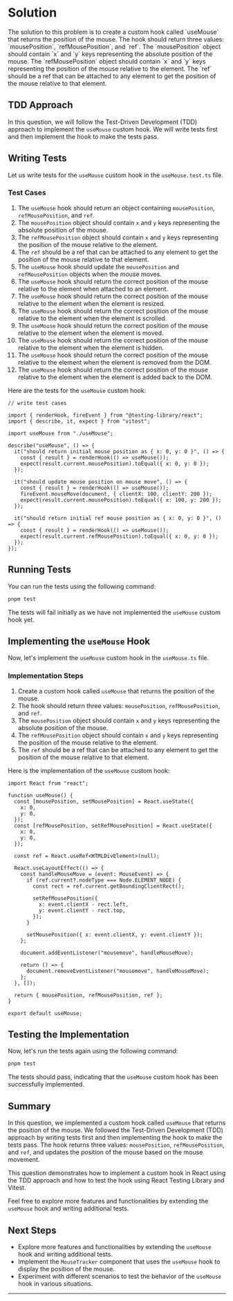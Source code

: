 
# Solution

<Callout>
  The solution to this problem is to create a custom hook called `useMouse` that returns the position of the mouse. The hook should return three values: `mousePosition`, `refMousePosition`, and `ref`. The `mousePosition` object should contain `x` and `y` keys representing the absolute position of the mouse. The `refMousePosition` object should contain `x` and `y` keys representing the position of the mouse relative to the element. The `ref` should be a ref that can be attached to any element to get the position of the mouse relative to that element.
</Callout>

## TDD Approach

In this question, we will follow the Test-Driven Development (TDD) approach to implement the `useMouse` custom hook. We will write tests first and then implement the hook to make the tests pass.

## Writing Tests

Let us write tests for the `useMouse` custom hook in the `useMouse.test.ts` file.

### Test Cases 

1. The `useMouse` hook should return an object containing `mousePosition`, `refMousePosition`, and `ref`.
2. The `mousePosition` object should contain `x` and `y` keys representing the absolute position of the mouse.
3. The `refMousePosition` object should contain `x` and `y` keys representing the position of the mouse relative to the element.
4. The `ref` should be a ref that can be attached to any element to get the position of the mouse relative to that element.
5. The `useMouse` hook should update the `mousePosition` and `refMousePosition` objects when the mouse moves.
6. The `useMouse` hook should return the correct position of the mouse relative to the element when attached to an element.
7. The `useMouse` hook should return the correct position of the mouse relative to the element when the element is resized.
8. The `useMouse` hook should return the correct position of the mouse relative to the element when the element is scrolled.
9. The `useMouse` hook should return the correct position of the mouse relative to the element when the element is moved.
10. The `useMouse` hook should return the correct position of the mouse relative to the element when the element is hidden.
11. The `useMouse` hook should return the correct position of the mouse relative to the element when the element is removed from the DOM.
12. The `useMouse` hook should return the correct position of the mouse relative to the element when the element is added back to the DOM.

Here are the tests for the `useMouse` custom hook:

```tsx
// write test cases

import { renderHook, fireEvent } from "@testing-library/react";
import { describe, it, expect } from "vitest";

import useMouse from "./useMouse";

describe("useMouse", () => {
  it("should return initial mouse position as { x: 0, y: 0 }", () => {
    const { result } = renderHook(() => useMouse());
    expect(result.current.mousePosition).toEqual({ x: 0, y: 0 });
  });

  it("should update mouse position on mouse move", () => {
    const { result } = renderHook(() => useMouse());
    fireEvent.mouseMove(document, { clientX: 100, clientY: 200 });
    expect(result.current.mousePosition).toEqual({ x: 100, y: 200 });
  });

  it("should return initial ref mouse position as { x: 0, y: 0 }", () => {
    const { result } = renderHook(() => useMouse());
    expect(result.current.refMousePosition).toEqual({ x: 0, y: 0 });
  });
});
```

## Running Tests

You can run the tests using the following command:

```bash
pnpm test
```

The tests will fail initially as we have not implemented the `useMouse` custom hook yet.

## Implementing the `useMouse` Hook

Now, let's implement the `useMouse` custom hook in the `useMouse.ts` file.

### Implementation Steps

1. Create a custom hook called `useMouse` that returns the position of the mouse.
2. The hook should return three values: `mousePosition`, `refMousePosition`, and `ref`.
3. The `mousePosition` object should contain `x` and `y` keys representing the absolute position of the mouse.
4. The `refMousePosition` object should contain `x` and `y` keys representing the position of the mouse relative to the element.
5. The `ref` should be a ref that can be attached to any element to get the position of the mouse relative to that element.

Here is the implementation of the `useMouse` custom hook:

```tsx
import React from "react";

function useMouse() {
  const [mousePosition, setMousePosition] = React.useState({
    x: 0,
    y: 0,
  });
  const [refMousePosition, setRefMousePosition] = React.useState({
    x: 0,
    y: 0,
  });

  const ref = React.useRef<HTMLDivElement>(null);

  React.useLayoutEffect(() => {
    const handleMouseMove = (event: MouseEvent) => {
      if (ref.current?.nodeType === Node.ELEMENT_NODE) {
        const rect = ref.current.getBoundingClientRect();

        setRefMousePosition({
          x: event.clientX - rect.left,
          y: event.clientY - rect.top,
        });
      }

      setMousePosition({ x: event.clientX, y: event.clientY });
    };

    document.addEventListener("mousemove", handleMouseMove);

    return () => {
      document.removeEventListener("mousemove", handleMouseMove);
    };
  }, []);

  return { mousePosition, refMousePosition, ref };
}

export default useMouse;
```

## Testing the Implementation

Now, let's run the tests again using the following command:

```bash
pnpm test
```

The tests should pass, indicating that the `useMouse` custom hook has been successfully implemented.

## Summary

In this question, we implemented a custom hook called `useMouse` that returns the position of the mouse. We followed the Test-Driven Development (TDD) approach by writing tests first and then implementing the hook to make the tests pass. The hook returns three values: `mousePosition`, `refMousePosition`, and `ref`, and updates the position of the mouse based on the mouse movement.

This question demonstrates how to implement a custom hook in React using the TDD approach and how to test the hook using React Testing Library and Vitest.

Feel free to explore more features and functionalities by extending the `useMouse` hook and writing additional tests.

## Next Steps

- Explore more features and functionalities by extending the `useMouse` hook and writing additional tests.
- Implement the `MouseTracker` component that uses the `useMouse` hook to display the position of the mouse.
- Experiment with different scenarios to test the behavior of the `useMouse` hook in various situations.

---